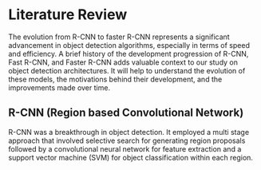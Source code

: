# Literature Review

The evolution from R-CNN to faster R-CNN represents a significant advancement in object detection algorithms, especially in terms of speed and efficiency. A brief history of the development progression of R-CNN, Fast R-CNN, and Faster R-CNN adds valuable context to our study on object detection architectures. It will help to understand the evolution of these models, the motivations behind their development, and the improvements made over time.

## R-CNN (Region based Convolutional Network)

R-CNN was a breakthrough in object detection. It employed a multi stage approach that involved selective search for generating region proposals followed by a convolutional neural network for feature extraction and a support vector machine (SVM) for object classification within each region.
